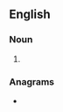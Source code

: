==English==

===Noun===
{{head|en|noun form}}

# {{plural of|somnolite|lang=en}}

===Anagrams===
* {{anagrams|en|a=eilmnoosst|motionless}}